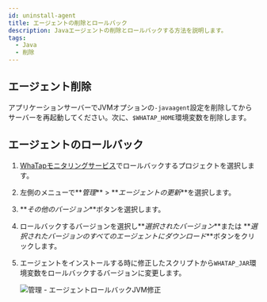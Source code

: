 ```yaml
---
id: uninstall-agent
title: エージェントの削除とロールバック
description: Javaエージェントの削除とロールバックする方法を説明します。
tags:
  - Java
  - 削除
---
```


## エージェント削除

アプリケーションサーバーでJVMオプションの`-javaagent`設定を削除してからサーバーを再起動してください。次に、`$WHATAP_HOME`環境変数を削除します。

## エージェントのロールバック

1.  [WhaTapモニタリングサービス](https://service.whatap.io)でロールバックするプロジェクトを選択します。

2.  左側のメニューで**_管理_** > **_エージェントの更新_**を選択します。

3.  **_その他のバージョン_**ボタンを選択します。

    <ImgLang img='agent_rollback_1.png' desc='관리 - 에이전트 롤백' />

4.  ロールバックするバージョンを選択し**_選択されたバージョン_**または **_選択されたバージョンのすべてのエージェントにダウンロード_**ボタンをクリックします。

    <ImgLang img='agent_rollback_2.png' desc='관리 - 에이전트 롤백' />

5.  エージェントをインストールする時に修正したスクリプトから`WHATAP_JAR`環境変数をロールバックするバージョンに変更します。

    ![管理 - エージェントロールバックJVM修正](/img/agent_rollback_3.png)
